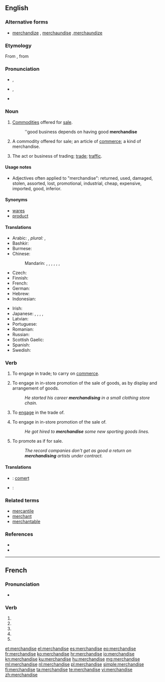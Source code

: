 {{also|merchandisé}}
==English==

===Alternative forms===
* [[merchandize]] {{qualifier|non‐standard}}, [[merchaundise]] {{qualifier|obsolete}},[[merchaundize]] {{qualifier|obsolete}}

===Etymology===
From {{etyl|xno|en}} {{term|marchaundise|lang=fro}}, from {{term|marchaunt|lang=fro||merchant}}

===Pronunciation===
* {{qualifier|noun}} {{IPA|/ˈmɝtʃənˌdaɪs/|/ˈmɝtʃənˌdaɪz/}}, {{X-SAMPA|/"m3`tS@n%daIs/|/"m3`tS@n%daIz/}}
* {{qualifier|verb}} {{IPA|/ˈmɝtʃənˌdaɪz/}}, {{X-SAMPA|/"m3`tS@n%daIz/}}
* {{audio|en-us-merchandise.ogg|Audio (US)}}

===Noun===
{{en-noun|-|s}}

# {{context|uncountable|lang=en}} [[commodity|Commodities]] offered for [[sale]].
#: ''good business depends on having good '''merchandise'''
# {{context|countable|lang=en}} A commodity offered for sale; an article of [[commerce]]; a kind of merchandise.
# {{context|uncountable|lang=en}} The act or business of trading; [[trade]]; [[traffic]].

====Usage notes====
* Adjectives often applied to "merchandise": returned, used, damaged, stolen, assorted, lost, promotional, industrial, cheap, expensive, imported, good, inferior.

====Synonyms====
* [[wares]]
* [[product]]

====Translations====
{{trans-top|commodities offered for sale}}
* Arabic: {{t-|ar|بضاعة|f|tr=biḍāʾa|alt=بِضَاعَة|sc=Arab}}, ''plural:'' {{t-|ar|بضائع|f-p|tr=baḍāʾiʿ|alt=بَضَائِعُ|sc=Arab}}, {{t-|ar|سلع|m|tr=silaʿ|alt=سِلَع|sc=Arab}}
* Bashkir: {{tø|ba|тауар}}
* Burmese: {{t|my|ကုန်|tr=kon|sc=Mymr}}
* Chinese:
*: Mandarin: {{t|cmn|產品|sc=Hani}}, {{t|cmn|产品|tr=chǎnpǐn|sc=Hani}}, {{t|cmn|貨物|sc=Hani}}, {{t|cmn|货物|tr=huòwù|sc=Hani}}, {{t|cmn|物品|tr=wùpǐn|sc=Hani}}, {{t|cmn|製品|sc=Hani}}, {{t|cmn|制品|tr=zhìpǐn|sc=Hani}}
* Czech: {{t+|cs|zboží|n}}
* Finnish: {{t+|fi|kauppatavara}}
* French: {{t+|fr|marchandise}}
* German: {{t+|de|Ware|alt=Waren|f-p}}
* Hebrew: {{t+|he|סחורה|f|tr=skhoyre|sc=Hebr}}
* Indonesian: {{t+|id|barang dagangan}}
{{trans-mid}}
* Irish: {{t-|ga|earra|m}}
* Japanese: {{t+|ja|品物|tr=しなもの, shinamonó|sc=Jpan}}, {{t+|ja|商品|tr=しょうひん, shōhin|sc=Jpan}}, {{t+|ja|物品|tr=ぶっぴん, buppin|sc=Jpan}}, {{t+|ja|品|tr=しな, shina|sc=Jpan}}, {{t-|ja|商材|tr=しょうざい, shōzai|sc=Jpan}}
* Latvian: {{t+|lv|prece|f}}
* Portuguese: {{t+|pt|mercadoria|f}}
* Romanian: {{t-|ro|marfă|f}}
* Russian: {{t+|ru|товар|m|tr=továr}}
* Scottish Gaelic: {{t-|gd|bathar|m}}
* Spanish: {{t+|es|mercancía|f}}
* Swedish: {{t-|sv|handelsvaror}}
{{trans-bottom}}

===Verb===
{{en-verb|merchandis|ing}}

# {{context|intransitive|archaic|lang=en}} To engage in trade; to carry on [[commerce]].
#: {{rfquotek|Francis Bacon}}
# {{context|intransitive|lang=en}} To engage in in-store promotion of the sale of goods, as by display and arrangement of goods.
#: ''He started his career '''merchandising''' in a small clothing store chain.''
# {{context|transitive|archaic|lang=en}} To [[engage]] in the trade of.
# {{context|transitive|lang=en}} To engage in in-store promotion of the sale of.
#: ''He got hired to '''merchandise''' some new sporting goods lines.''
# {{context|transitive|lang=en}} To promote as if for sale.
#: ''The record companies don't get as good a return on '''merchandising''' artists under contract.''

====Translations====
{{trans-top|to engage in the trade of}}
* {{ttbc|ro}}: [[comerț]] {{n}}
{{trans-mid}}
* {{ttbc|sv}}: {{t+|sv|handla}}
{{trans-bottom}}

===Related terms===
* [[mercantile]]
* [[merchant]]
* [[merchantable]]

===References===
* {{R:OED2}}
* {{R:Online Etymology Dictionary}}

----

==French==

===Pronunciation===
* {{homophones|lang=fr|merchandisent|merchandises}}

===Verb===
{{fr-verb-form}}

# {{conjugation of|merchandiser||1|s|pres|ind|lang=fr}}
# {{conjugation of|merchandiser||3|s|pres|ind|lang=fr}}
# {{conjugation of|merchandiser||1|s|pres|sub|lang=fr}}
# {{conjugation of|merchandiser||1|s|pres|sub|lang=fr}}
# {{conjugation of|merchandiser||2|s|imp|lang=fr}}

[[et:merchandise]]
[[el:merchandise]]
[[es:merchandise]]
[[eo:merchandise]]
[[fr:merchandise]]
[[ko:merchandise]]
[[hr:merchandise]]
[[io:merchandise]]
[[kn:merchandise]]
[[ku:merchandise]]
[[hu:merchandise]]
[[mg:merchandise]]
[[ml:merchandise]]
[[nl:merchandise]]
[[pl:merchandise]]
[[simple:merchandise]]
[[fi:merchandise]]
[[ta:merchandise]]
[[te:merchandise]]
[[vi:merchandise]]
[[zh:merchandise]]